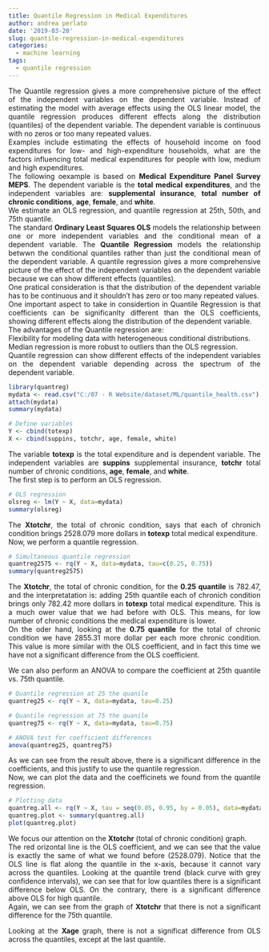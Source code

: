 ```yaml
---
title: Quantile Regression in Medical Expenditures
author: andrea perlato
date: '2019-03-20'
slug: quantile-regression-in-medical-expenditures
categories:
  - machine learning
tags:
  - quantile regression
---
```


<style>
body {
text-align: justify}
</style>

The Quantile regression gives a more comprehensive picture of the effect of the independent variables on the dependent variable.  Instead of estimating the model with average effects using the OLS linear model, the quantile regression produces different effects along the distribution (quantiles) of the dependent variable.  The dependent variable is continuous with no zeros or too many repeated values. </br>
Examples include estimating the effects of household income on food expenditures for low- and high-expenditure households, what are the factors influencing total medical expenditures for people with low, medium and high expenditures. </br>
The following oexample is based on **Medical Expenditure Panel Survey MEPS**. The dependent variable is the **total medical expenditures**, and the independent variables are: **supplemental insurance**, **total number of chronic conditions**, **age**, **female**, and **white**. </br>
We estimate an OLS regression, and quantile regression at 25th, 50th, and 75th quantile. </br>
The standard **Ordinary Least Squares OLS**  models the relationship between one or more independent variables and the conditional mean of a dependent variable. The **Quantile Regression** models the relationship betwwn the conditional quantiles rather than just the conditional mean of the dependent variable. A quantile regression gives a more comprehensive picture of the effect of the independent variables on the dependent variable because we can show different effects (quantiles). </br>
One pratical consideration is that the distribution of the dependent variable has to be continuous and it shouldn't has zero or too many repeated values. </br>
One important aspect to take in considertion in Quantile Regression is that coefficients can be significanlty different than the OLS coefficients, showing different effects along the distribution of the dependent variable. </br>
The advantages of the Quantile regression are: </br>
Flexibility for modeling data with heterogeneous conditional distributions. </br>
Median regression is more robust to outliers than the OLS regression. </br>
Quantile regression can show different effects of the independent variables on the dependent variable depending across the spectrum of the dependent variable. </br>

```r
library(quantreg)
mydata <- read.csv("C:/07 - R Website/dataset/ML/quantile_health.csv")
attach(mydata)
summary(mydata)

# Define variables
Y <- cbind(totexp)
X <- cbind(suppins, totchr, age, female, white)

```

The variable **totexp** is the total expenditure and is dependent variable. The independent variables are **suppins** supplemental insurance, **totchr** total number of chronic conditions, **age**, **female**, and **white**. </br>
The first step is to perform an OLS regression.

```r
# OLS regression
olsreg <- lm(Y ~ X, data=mydata)
summary(olsreg)

```

The **Xtotchr**, the total of chronic condition, says that each of chronich condition brings 2528.079 more dollars in **totexp** total medical expenditure. </br>
Now, we perform a quantile regression.

```r
# Simultaneous quantile regression
quantreg2575 <- rq(Y ~ X, data=mydata, tau=c(0.25, 0.75))
summary(quantreg2575)

```
The **Xtotchr**, the total of chronic condition, for the **0.25 quantile** is 782.47, and the interpretatation is: adding 25th quantile each of chronich condition brings only 782.42 more dollars in **totexp** total medical expenditure. This is a much ower value that we had before with OLS. 
This means, for low number of chronic conditions the medical expenditure is lower. </br>
On the oder hand, looking at the **0.75 quantile** for the total of chronic condition we have 2855.31 more dollar per each more chronic condition. This value is more similar with the OLS coefficient, and in fact this time we have not a significant difference from the OLS coefficient. </br>

We can also perform an ANOVA to compare the coefficient at 25th quantile vs. 75th quantile.

```r
# Quantile regression at 25 the quanile
quantreg25 <- rq(Y ~ X, data=mydata, tau=0.25)

# Quantile regression at 75 the quanile
quantreg75 <- rq(Y ~ X, data=mydata, tau=0.75)

# ANOVA test for coefficient differences
anova(quantreg25, quantreg75)

```

As we can see from the result above, there is a significant difference in the coefficients, and this justify to use the quantile regression. </br>
Now, we can plot the data and the coefficinets we found from the quantile regression.

```r
# Plotting data
quantreg.all <- rq(Y ~ X, tau = seq(0.05, 0.95, by = 0.05), data=mydata)
quantreg.plot <- summary(quantreg.all)
plot(quantreg.plot)

```

We focus our attention on the **Xtotchr** (total of chronic condition) graph. </br>
The red orizontal line is the OLS coefficient, and we can see that the value is exactly the same of what we found before (2528.079). Notice that the OLS line is flat along the quantile in the x-axis, because it cannot vary across the quantiles.
Looking at the quantile trend (black curve with grey confidence intervals), we can see that for low quantiles there is a significant difference below OLS. On the contrary, there is a significant difference above OLS for high quantile. </br>
Again, we can see from the graph of **Xtotchr** that there is not a significant difference for the 75th quantile. </br>

Looking at the **Xage** graph, there is not a significat difference from OLS across the quantiles, except at the last quantile.




















